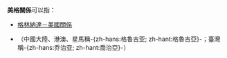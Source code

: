'''美格關係'''可以指：

* [[格林納達－美國關係|格林納達－美國關係]]
* {{link-en|格魯吉亞－美國關係|Georgia–United States relations}}（中國大陸、港澳、星馬稱-{zh-hans:格鲁吉亚; zh-hant:格魯吉亞}-；臺灣稱-{zh-hans:乔治亚; zh-hant:喬治亞}-）

{{disambig|Cat=四字消歧义}}